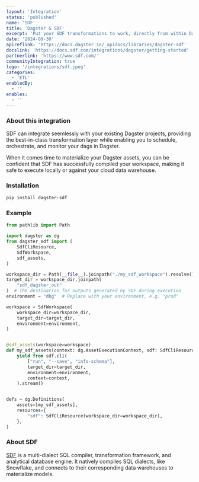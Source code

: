```yaml
---
layout: 'Integration'
status: 'published'
name: 'SDF'
title: 'Dagster & SDF'
excerpt: 'Put your SDF transformations to work, directly from within Dagster.'
date: '2024-08-30'
apireflink: 'https://docs.dagster.io/_apidocs/libraries/dagster-sdf'
docslink: 'https://docs.sdf.com/integrations/dagster/getting-started'
partnerlink: 'https://www.sdf.com/'
communityIntegration: true
logo: '/integrations/sdf.jpeg'
categories:
  - 'ETL'
enabledBy:
  - ''
enables:
  - ''
---
```


### About this integration

SDF can integrate seemlessly with your existing Dagster projects, providing the best-in-class transformation layer while enabling you to schedule, orchestrate, and monitor your dags in Dagster.

When it comes time to materialize your Dagster assets, you can be confident that SDF has successfully compiled your workspace, making it safe to execute locally or against your cloud data warehouse.

### Installation

```bash
pip install dagster-sdf
```

### Example

```python
from pathlib import Path

import dagster as dg
from dagster_sdf import (
    SdfCliResource,
    SdfWorkspace,
    sdf_assets,
)

workspace_dir = Path(__file__).joinpath("./my_sdf_workspace").resolve()
target_dir = workspace_dir.joinpath(
    "sdf_dagster_out"
)  # The destination for outputs generated by SDF during execution
environment = "dbg"  # Replace with your environment, e.g. "prod"

workspace = SdfWorkspace(
    workspace_dir=workspace_dir,
    target_dir=target_dir,
    environment=environment,
)


@sdf_assets(workspace=workspace)
def my_sdf_assets(context: dg.AssetExecutionContext, sdf: SdfCliResource):
    yield from sdf.cli(
        ["run", "--save", "info-schema"],
        target_dir=target_dir,
        environment=environment,
        context=context,
    ).stream()


defs = dg.Definitions(
    assets=[my_sdf_assets],
    resources={
        "sdf": SdfCliResource(workspace_dir=workspace_dir),
    },
)
```

### About SDF

[SDF](https://www.sdf.com/) is a multi-dialect SQL compiler, transformation framework, and analytical database engine. It natively compiles SQL dialects, like Snowflake, and connects to their corresponding data warehouses to materialize models.
